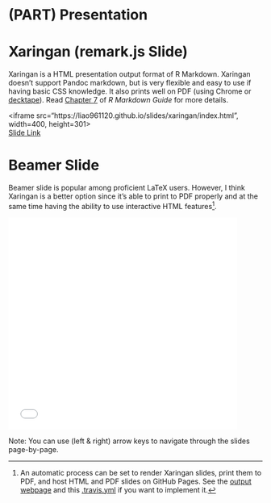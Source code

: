 # (PART) **Presentation** {-}

# Xaringan (remark.js Slide)

Xaringan is a HTML presentation output format of R Markdown. Xaringan doesn't support Pandoc markdown, but is very flexible and easy to use if having basic CSS knowledge. It also prints well on PDF (using Chrome or [decktape](https://github.com/astefanutti/decktape)). Read [Chapter 7](https://bookdown.org/yihui/rmarkdown/xaringan.html) of *R Markdown Guide* for more details.

<iframe src="https://liao961120.github.io/slides/xaringan/index.html", width=400, height=301>
</iframe>  
[Slide Link](https://liao961120.github.io/slides/xaringan/index.html)


# Beamer Slide

Beamer slide is popular among proficient LaTeX users. However, I think Xaringan is a better option since it's able to print to PDF properly and at the same time having the ability to use interactive HTML features[^xaringan].

<embed src="beamer.pdf" type="application/pdf" width="90%" height="420px">

Note: You can use (left & right) arrow keys to navigate through the slides page-by-page.



[^xaringan]: An automatic process can be set to render Xaringan slides, print them to PDF, and host HTML and PDF slides on GitHub Pages. See the [output webpage](/slides) and this [.travis.yml](https://github.com/liao961120/slides/blob/master/.travis.yml) if you want to implement it.
